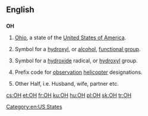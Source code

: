 {{also|oh|OH|óh|öh|он|өн|애}}
==English==

==={{abbreviation-old|en}}===
'''OH'''

# {{context|US|lang=en}} [[Ohio]], a state of the [[United States of America]].
# {{context|organic chemistry|lang=en}} Symbol for a [[hydroxyl]], or [[alcohol]], [[functional group]].
# {{context|inorganic chemistry|lang=en}} Symbol for a [[hydroxide]] radical, or [[hydroxyl]] group.
# {{context|US|army|aviation|lang=en}} Prefix code for [[observation]] [[helicopter]] designations.
# {{context|Internet slang|lang=en}} Other Half, i.e. Husband, wife, partner etc.

[[Category:en:US States]]

[[cs:OH]]
[[et:OH]]
[[fr:OH]]
[[ku:OH]]
[[hu:OH]]
[[pl:OH]]
[[sk:OH]]
[[tr:OH]]